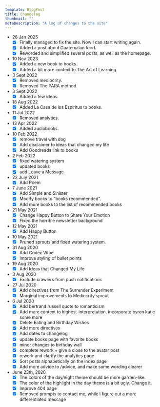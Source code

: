```yaml
---
template: BlogPost
title: Changelog
thumbnail: ""
metaDescription: "A log of changes to the site"
---
```



  - 28 Jan 2025
    - [x] Finally managed to fix the site. Now I can start writing again.
    - [x] Added a post about <Link to="/guatemalan_food">Guatemalan food</Link>.
    - [x] Reworded and simplified several posts, as well as the homepage.
  - 10 Nov 2023
    - [x] Added a new book to <Link to="/books">books.</Link>
    - [x] Added a bit more context to The Art of Learning.
  - 3 Sept 2022
    - [x] Removed <Link to="/mediocrity">mediocrity.</Link>
    - [x] Removed <Link to="/para">The PARA method.</Link>
  - 3 Sept 2022
    - [x] Added a few <Link to="/ideas_that_changed_my_life">ideas</Link>.
  - 18 Aug 2022
    - [x] Added La Casa de los Espíritus to <Link to="/books">books</Link>.
  - 11 Jul 2022
    - [x] Removed <Link to="/analytics">analytics.</Link>
  - 13 Apr 2022
    - [x] Added <Link to="/audiobooks">audiobooks.</Link>
  - 10 Feb 2022
    - [x] remove travel with dog
    - [x] Add disclaimer to ideas that changed my life
    - [x] Add Goodreads link to books
  - 2 Feb 2022
    - [x] fixed <Link to="/analytics">watering system</Link>
    - [x] updated books
    - [x] add <Link to="/leave-a-message">Leave a Message</Link>
  - 22 July 2021
    - [x] Add <Link to="/poem">Poem</Link>
  - 7 June 2021
    - [x] Add <Link to="/simple">Simple and Sinister</Link>
    - [x] Modify books to "books recommended".
    - [x] Add more books to the list of recommended books
  - 21 May 2021
    - [x] Change Happy Button to <Link to="/share-your-emotion">Share Your Emotion</Link>
    - [x] Fixed the horrible newsletter background
  - 12 May 2021
    - [x] Add <Link to="/happy">Happy Button</Link>
  - 10 May 2021
    - [x] Pruned sprouts and fixed <Link to="/analytics">watering system</Link>.
  - 31 Aug 2020
    - [x] Add Codex Vitae
    - [x] Improve styling of bullet points
  - 19 Aug 2020
    - [x] Add Ideas that Changed My Life
  - 3 Aug 2020
    - [x] Exclude crawlers from push notifications
  - 27 Jul 2020
    - [x] Add directives from The Surrender Experiment
    - [x] Marginal improvements to Mediocrity sprout
  - 6 Jul 2020
    - [x] Add bertrand russell quote to romanticism
    - [x] Add more context to highest-interpretation, incorporate byron katie
      some more
    - [x] Delete Eating and Birthday Wishes
    - [x] Add more directives
    - [x] Add dates to changelog
    - [x] update books page with favorite books
    - [x] minor changes to birthday wall
    - [x] complete rework + give a close to the avatar post
    - [x] rework and clarify the analytics page
    - [x] Sort posts alphabetically on the index page
    - [x] Add more advice to /advice, and make some wording clearer
  - June 23th, 2020
    - [x] The colors of the day/night theme should be more garden-like.
    - [x] The color of the highlight in the day theme is a bit ugly. Change it.
    - [x] Improve 404 page
    - [x] Removed prompts to contact me, while I figure out a more differentiated
      message

